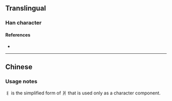 {{also|爿|ㅕ}}
{{character info}}
{{character info|⺦}}
==Translingual==
{{stroke order|type=animate}}

===Han character===
{{Han char|rn=90|rad=爿|as=00|sn=4|var=1|four=|canj=LIM,XLIM|ids=⿰冫丨}}

====References====
* {{Han ref|kx=0079.021|hdz=10028.061|uh=4E2C|ud=20012}}

----

==Chinese==
{{zh-see|爿|s}}

===Usage notes===
丬 is the simplified form of 爿 that is used only as a character component.

[[Category:CJKV radicals| ]]